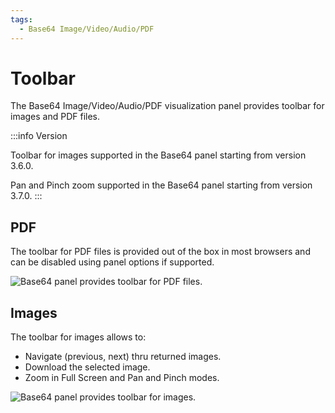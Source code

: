 ```yaml
---
tags:
  - Base64 Image/Video/Audio/PDF
---
```



# Toolbar

The Base64 Image/Video/Audio/PDF visualization panel provides toolbar for images and PDF files.

:::info Version

Toolbar for images supported in the Base64 panel starting from version 3.6.0.

Pan and Pinch zoom supported in the Base64 panel starting from version 3.7.0.
:::

## PDF

The toolbar for PDF files is provided out of the box in most browsers and can be disabled using panel options if supported.

<Image
  title="Base64 panel provides toolbar for PDF files."
  src="/img/plugins/volkovlabs-image-panel/pdf.png"
/>

## Images

The toolbar for images allows to:

- Navigate (previous, next) thru returned images.
- Download the selected image.
- Zoom in Full Screen and Pan and Pinch modes.

<Image
  title="Base64 panel provides toolbar for images."
  src="/img/plugins/volkovlabs-image-panel/zoom.png"
/>
